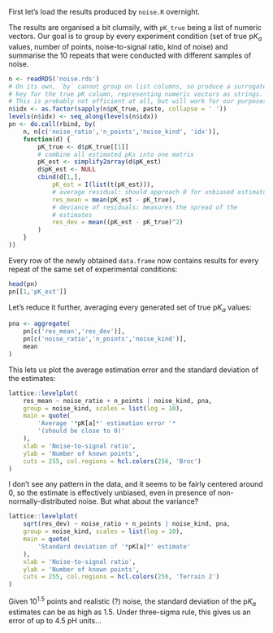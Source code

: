 First let's load the results produced by `noise.R` overnight.

The results are organised a bit clumsily, with `pK_true` being a list of
numeric vectors. Our goal is to group by every experiment condition (set
of true $\mathrm{p}K_a$ values, number of points, noise-to-signal ratio,
kind of noise) and summarise the $10$ repeats that were conducted with
different samples of noise.

```r
n <- readRDS('noise.rds')
# On its own, `by` cannot group on list columns, so produce a surrogate
# key for the true pK column, representing numeric vectors as strings.
# This is probably not efficient at all, but will work for our purposes.
n$idx <- as.factor(sapply(n$pK_true, paste, collapse = ' '))
levels(n$idx) <- seq_along(levels(n$idx))
pn <- do.call(rbind, by(
	n, n[c('noise_ratio','n_points','noise_kind', 'idx')],
	function(d) {
		pK_true <- d$pK_true[[1]]
		# combine all estimated pKs into one matrix
		pK_est <- simplify2array(d$pK_est)
		d$pK_est <- NULL
		cbind(d[1,],
			pK_est = I(list(t(pK_est))),
			# average residual: should approach 0 for unbiased estimator
			res_mean = mean(pK_est - pK_true),
			# deviance of residuals: measures the spread of the
			# estimates
			res_dev = mean((pK_est - pK_true)^2)
		)
	}
))
```

Every row of the newly obtained `data.frame` now contains results for
every repeat of the same set of experimental conditions:

```r
head(pn)
pn[[1,'pK_est']]
```

Let's reduce it further, averaging every generated set of true
$\mathrm{p}K_a$ values:

```r
pna <- aggregate(
	pn[c('res_mean','res_dev')],
	pn[c('noise_ratio','n_points','noise_kind')],
	mean
)
```

This lets us plot the average estimation error and the standard
deviation of the estimates:
```r
lattice::levelplot(
	res_mean ~ noise_ratio + n_points | noise_kind, pna,
	group = noise_kind, scales = list(log = 10),
	main = quote(
		'Average '*pK[a]*' estimation error '*
		'(should be close to 0)'
	),
	xlab = 'Noise-to-signal ratio',
	ylab = 'Number of known points',
	cuts = 255, col.regions = hcl.colors(256, 'Broc')
)
```

I don't see any pattern in the data, and it seems to be fairly centered
around $0$, so the estimate is effectively unbiased, even in presence of
non-normally-distributed noise. But what about the variance?
```r
lattice::levelplot(
	sqrt(res_dev) ~ noise_ratio + n_points | noise_kind, pna,
	group = noise_kind, scales = list(log = 10),
	main = quote(
		'Standard deviation of '*pK[a]*' estimate'
	),
	xlab = 'Noise-to-signal ratio',
	ylab = 'Number of known points',
	cuts = 255, col.regions = hcl.colors(256, 'Terrain 2')
)
```

Given $10^{1.5}$ points and realistic (?) noise, the standard deviation
of the $\mathrm{p}K_a$ estimates can be as high as $1.5$. Under
three-sigma rule, this gives us an error of up to $4.5$ $\mathrm{pH}$
units...
